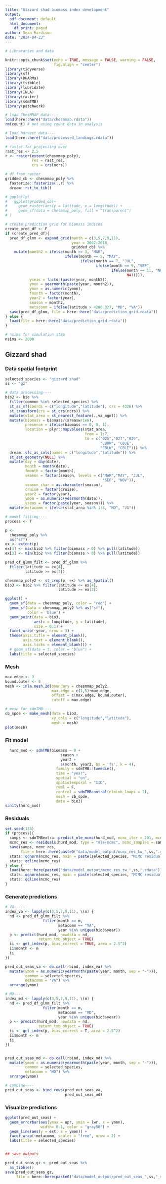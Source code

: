 ```yaml
---
title: "Gizzard shad biomass index development"
output:
  pdf_document: default
  html_document:
    df_print: paged
author: Sean Hardison
date: "2024-04-23"
---
```


```r

# Librararies and data

knitr::opts_chunk$set(echo = TRUE, message = FALSE, warning = FALSE,
                      fig.align = "center")
library(tidyverse)
library(sf)
library(DHARMa)
library(tsibble)
library(lubridate)
library(INLA)
library(raster)
library(sdmTMB)
library(patchwork)

# load ChesMMAP data----
load(here::here("data/chesmmap.rdata"))
rm(count) # not using count data in analysis

# load harvest data----
load(here::here("data/processed_landings.rdata")) 

# raster for projecting over
rast_res <- 2.5
r <- raster(extent(chesmmap_poly),
            res = rast_res,
            crs = crs(ncrs))

# df from raster
gridded_cb <- chesmmap_poly %>% 
  fasterize::fasterize(.,r) %>% 
  dream::rst_to_tib() 

# ggplotly(
#   ggplot(gridded_cb)+
#     geom_raster(aes(y = latitude, x = longitude)) +
#     geom_sf(data = chesmmap_poly, fill = "transparent")
# )

# create prediction grid for biomass indices
create_pred_df <- F
if (create_pred_df){
  pred_df_glmm <- expand_grid(month = c(3,5,7,9,11),
                              year = 2002:2018,
                              gridded_cb) %>% 
    mutate(month2 = ifelse(month == 3, "MAR",
                           ifelse(month == 5, "MAY",
                                  ifelse(month == 7, "JUL",
                                         ifelse(month == 9, "SEP",
                                                ifelse(month == 11, "NOV",
                                                       NA))))),
           yseas = factor(paste(year, month2)),
           ymon = yearmonth(paste(year, month2)),
           ymon = as.numeric(ymon),
           fmonth = factor(month),
           year2 = factor(year),
           season = month2,
           metacomm = ifelse(latitude > 4200.327, "MD", "VA"))
  save(pred_df_glmm, file = here::here("data/prediction_grid.rdata"))
} else {
  load(file = here::here("data/prediction_grid.rdata"))
}

# nsims for simulation step
nsims <- 2000
```

## Gizzard shad

### Data spatial footprint

```r
selected_species <- "gizzard shad"
ss <- "gz"

# data processing----
bio2 <- bio %>% 
  filter(common %in% selected_species) %>% 
  st_as_sf(coords = c("longitude","latitude"), crs = 4326) %>% 
  st_transform(crs = st_crs(ncrs)) %>% 
  mutate(stat_area = st_nearest_feature(.,va_mgmt)) %>%
  mutate(biomass = biomass/(areasw/1e6),
         presence = ifelse(biomass == 0, 0, 1),
         location = plyr::mapvalues(stat_area, 
                                    from = 1:7,
                                    to = c("025","027","029",
                                           "CBUW", "CBUE",
                                           "CBLW", "CBLE"))) %>% 
  dream::sfc_as_cols(names = c("longitude","latitude")) %>% 
  st_set_geometry(NULL) %>% 
  mutate(day = day(date),
         month = month(date),
         fmonth = factor(month),
         season = factor(season, levels = c("MAR","MAY", "JUL",
                                            "SEP", "NOV")),
         season_char = as.character(season),
         cruise = factor(cruise),
         year2 = factor(year),
         ymon = as.numeric(yearmonth(date)),
         yseas = factor(paste(year, season))) %>% 
  mutate(metacomm = ifelse(stat_area %in% 1:3, "MD", "VA")) 

# model fitting----
process <- T

p <- 
  chesmmap_poly %>% 
  as("sf")
ex <- extent(p)
ex[4] <- max(bio2 %>% filter(biomass > 0) %>% pull(latitude))
ex[3] <- min(bio2 %>% filter(biomass > 0) %>% pull(latitude))

pred_df_glmm_filt <- pred_df_glmm %>% 
  filter(latitude <= ex[4],
         latitude >= ex[3]) 

chesmmap_poly2 <- st_crop(p, ex) %>% as_Spatial()
bio3 <- bio2 %>% filter(latitude <= ex[4],
                        latitude >= ex[3])

ggplot() +
  geom_sf(data = chesmmap_poly, color = "red") +
  geom_sf(data = chesmmap_poly2 %>% as("sf"),
          color = 'blue') +
  geom_point(data = bio3,
             aes(x = longitude, y = latitude),
             size = 0.1) +
  facet_wrap(~year, nrow = 3) +
  theme(axis.title = element_blank(),
        axis.text = element_blank(),
        axis.ticks = element_blank()) +
  # geom_sf(data = t, color = "blue") +
  labs(title = selected_species)
```

\newpage
### Mesh

```r
max.edge <- 3
bound.outer <- 8
mesh <- inla.mesh.2d(boundary = chesmmap_poly2,
                     max.edge = c(1,5)*max.edge,
                     offset = c(max.edge, bound.outer),
                     cutoff = max.edge)

# mesh for sdmTMB----
cb_spde <- make_mesh(data = bio3,
                     xy_cols = c("longitude","latitude"),
                     mesh = mesh)
plot(mesh)
```

### Fit model

```r
  hurd_mod <- sdmTMB(biomass ~ 0 +
                         season +
                         year2 +
                         s(month, year2, bs = 'fs', k = 4),
                       family = sdmTMB::tweedie(),
                       time = "year",
                       spatial = "on",
                       spatiotemporal = "IID",
                       reml = F,
                       control = sdmTMBcontrol(nlminb_loops = 2),
                       mesh = cb_spde,
                       data = bio3)
sanity(hurd_mod)
```

### Residuals

```r
set.seed(123)
if (process){
  samps <- sdmTMBextra::predict_mle_mcmc(hurd_mod, mcmc_iter = 201, mcmc_warmup = 200)
  mcmc_res <- residuals(hurd_mod, type = "mle-mcmc", mcmc_samples = samps)
  save(samps, mcmc_res,
       file = here::here(paste0("data/model_output/mcmc_res_tw_",ss,".rdata")))
  stats::qqnorm(mcmc_res, main = paste(selected_species, "MCMC residuals, fam == tweedie"))
  stats::qqline(mcmc_res)
} else {
  load(here::here(paste0("data/model_output/mcmc_res_tw_",ss,".rdata")))
  stats::qqnorm(mcmc_res, main = paste(selected_species, "MCMC residuals, fam == tweedie"))
  stats::qqline(mcmc_res)
}
```

### Generate predictions

```r
# VA-----
index_va <- lapply(c(3,5,7,9,11), \(m) {
  nd <- pred_df_glmm_filt %>% 
                 filter(month == m,
                        metacomm == "VA",
                        year %in% unique(bio3$year))
  p <- predict(hurd_mod, newdata = nd,
               return_tmb_object = TRUE)
  ii <- get_index(p, bias_correct = TRUE, area = 2.5^2)
  ii$month <- m
  ii
})

pred_out_seas_va <- do.call(rbind, index_va) %>% 
  mutate(ymon = as.numeric(yearmonth(paste(year, month, sep = "-"))),
         common = selected_species,
         metacomm = "VA") %>% 
  arrange(ymon)

# MD----
index_md <- lapply(c(3,5,7,9,11), \(m) {
  nd <- pred_df_glmm_filt %>% 
                 filter(month == m,
                        metacomm == "MD",
                        year %in% unique(bio3$year))
  p <- predict(hurd_mod, newdata = nd,
               return_tmb_object = TRUE)
  ii <- get_index(p, bias_correct = T, area = 2.5^2)
  ii$month <- m
  ii
})


pred_out_seas_md <- do.call(rbind, index_md) %>% 
  mutate(ymon = as.numeric(yearmonth(paste(year, month, sep = "-"))),
         common = selected_species,
         metacomm = "MD") %>% 
  arrange(ymon)

# combine----
pred_out_seas <- bind_rows(pred_out_seas_va,
                           pred_out_seas_md)
```

### Visualize predictions

```r
ggplot(pred_out_seas) +
  geom_errorbar(aes(ymax = upr, ymin = lwr, x = ymon),
                width= 0.1, color = "gray50") +
  geom_line(aes(y = est, x = ymon)) +
  facet_wrap(~metacomm, scales = "free", nrow = 2) +
  labs(title = selected_species)


## save outputs

pred_out_seas_gz <- pred_out_seas %>% 
  as_tibble()
save(pred_out_seas_gz,
     file = here::here(paste0("data/model_output/pred_out_seas_",ss,"_sim.rdata")))
```



